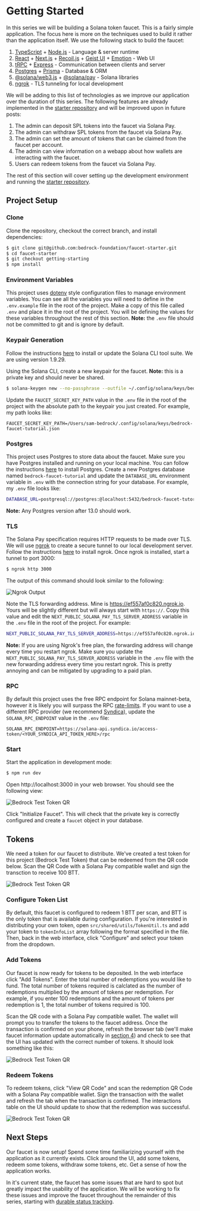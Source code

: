 
# Getting Started

<IncompleteCallout />

In this series we will be building a Solana token faucet. This is a fairly simple application. The focus here is more on the techniques used to build it rather than the application itself. We use the following stack to build the faucet:
1. [TypeScript](https://github.com/microsoft/TypeScript) + [Node.js](https://nodejs.org/en/) - Language & server runtime
2. [React](https://reactjs.org/) + [Next.js](https://nextjs.org/) + [Recoil.js](https://recoiljs.org/) + [Geist UI](https://geist-ui.dev/en-us) + [Emotion](https://emotion.sh/docs/@emotion/styled) - Web UI
3. [tRPC](https://trpc.io/) + [Express](https://expressjs.com/) - Communication between clients and server
4. [Postgres](https://github.com/postgres/postgres) + [Prisma](https://www.prisma.io/) - Database & ORM
5. [@solana/web3.js](https://github.com/solana-labs/solana-web3.js/) + [@solana/pay](https://github.com/solana-labs/solana-pay) - Solana libraries
7. [ngrok](https://ngrok.com/) - TLS tunneling for local development

We will be adding to this list of technologies as we improve our application over the duration of this series. The following features are already implemented in the [starter repository](https://github.com/bedrock-foundation/faucet-starter) and will be improved upon in future posts:


1. The admin can deposit SPL tokens into the faucet via Solana Pay.
2. The admin can withdraw SPL tokens from the faucet via Solana Pay.
3. The admin can set the amount of tokens that can be claimed from the faucet per account.
4. The admin can view information on a webapp about how wallets are interacting with the faucet.
5. Users can redeem tokens from the faucet via Solana Pay.

The rest of this section will cover setting up the development environment and running the [starter repository](https://github.com/bedrock-foundation/faucet-starter).

## Project Setup

### Clone

Clone the repository, checkout the correct branch, and install dependencies:
 ```bash
 $ git clone git@github.com:bedrock-foundation/faucet-starter.git
 $ cd faucet-starter
 $ git checkout getting-starting
 $ npm install
 ```

 ### Environment Variables
 This project uses [dotenv](https://nextjs.org/docs/basic-features/environment-variables) style configuration files to manage environment variables. You can see all the variables you will need to define in the `.env.example` file in the root of the project. Make a copy of this file called `.env` and place it in the root of the project. You will be defining the values for these variables throughout the rest of this section. **Note:** the `.env` file should not be committed to git and is ignore by default.
 

 ### Keypair Generation
Follow the instructions [here](https://docs.solana.com/cli/install-solana-cli-tools) to install or update the Solana CLI tool suite. We are using version 1.9.29.

Using the Solana CLI, create a new keypair for the faucet. **Note:** this is a private key and should never be shared.
 ```bash
 $ solana-keygen new --no-passphrase --outfile ~/.config/solana/keys/bedrock-faucet-tutorial.json
 ```
Update the `FAUCET_SECRET_KEY_PATH` value in the `.env` file in the root of the project with the absolute path to the keypair you just created. For example, my path looks like:
 ``` 
 FAUCET_SECRET_KEY_PATH=/Users/sam-bedrock/.config/solana/keys/bedrock-faucet-tutorial.json
 ```

 ### Postgres

 This project uses Postgres to store data about the faucet. Make sure you have Postgres installed and running on your local machine. You can follow the instructions [here](https://www.postgresql.org/download/) to install Postgres. 
 Create a new Postgres database named `bedrock-faucet-tutorial` and update the `DATABASE_URL` 
 environment variable in `.env` with the connection string for your database. For example, my `.env` file looks like:

 ```bash
 DATABASE_URL=postgresql://postgres:@localhost:5432/bedrock-faucet-tutorial
 ```

 **Note:** Any Postgres version after 13.0 should work. 

 ### TLS

 The Solana Pay specification requires HTTP requests to be made over TLS. We will use [ngrok](https://ngrok.com/) to create a secure tunnel to our local development server. Follow the instructions [here](https://ngrok.com/download) to install ngrok. Once ngrok is installed, start a tunnel to port 3000: 

 ```bash
 $ ngrok http 3000
 ```

 The output of this command should look similar to the following:

![Ngrok Output](../../../public/images/2-getting-started/start-ngrok.png)

Note the TLS forwarding address. Mine is https://ef557af0c820.ngrok.io. Yours will be slightly different but will always start with `https://`. Copy this value and edit the `NEXT_PUBLIC_SOLANA_PAY_TLS_SERVER_ADDRESS` variable in the `.env` file in the root of the project. For example:

```bash
NEXT_PUBLIC_SOLANA_PAY_TLS_SERVER_ADDRESS=https://ef557af0c820.ngrok.io
```

**Note:** If you are using Ngrok's free plan, the forwarding address will change every time you restart ngrok. Make sure you update the `NEXT_PUBLIC_SOLANA_PAY_TLS_SERVER_ADDRESS` variable in the `.env` file with the new forwarding address every time you restart ngrok. This is pretty annoying and can be mitigated by upgrading to a paid plan.

 ### RPC

By default this project uses the free RPC endpoint for Solana mainnet-beta, however it is likely you will surpass the RPC 
[rate-limits](https://docs.solana.com/cluster/rpc-endpoints#mainnet-beta). If you want to use a different RPC provider (we recommend [Syndica](https://syndica.io/)), 
update the `SOLANA_RPC_ENDPOINT` value in the `.env` file:

 ``` 
 SOLANA_RPC_ENDPOINT=https://solana-api.syndica.io/access-token/<YOUR_SYNDICA_API_TOKEN_HERE>/rpc
 ```

 ### Start

 Start the application in development mode:
 ```bash
 $ npm run dev
 ```
 Open http://localhost:3000 in your web browser. You should see the following view:

 ![Bedrock Test Token QR](../../../public/images/2-getting-started/initialize-faucet.png)

 Click "Initialize Faucet". This will check that the private key is correctly configured and create a `faucet` object in your database.


## Tokens

We need a token for our faucet to distribute. We've created a test token for this project (Bedrock Test Token) that can be redeemed 
from the QR code below. Scan the QR Code with a Solana Pay compatible wallet and sign the transction to receive 100 BTT.

![Bedrock Test Token QR](../../../public/images/2-getting-started/test-token-qr.png)

### Configure Token List

By default, this faucet is configured to redeem 1 BTT per scan, and BTT is the only token that is available during configuration. 
If you're interested in distributing your own token, open `src/shared/utils/TokenUtil.ts` and add your token to `tokenInfoList` array 
following the format specified in the file. Then, back in the web interface, click "Configure" and select your token from the dropdown.

### Add Tokens
Our faucet is now ready for tokens to be deposited. In the web interface click "Add Tokens". Enter the total number of redemptions 
you would like to fund. The total number of tokens required is calclated as the number of redemptions multiplied by the amount of tokens per redemption.
 For example, if you enter 100 redemptions and the amount of tokens per redemption is 1, the total number of tokens required is 100. 

Scan the QR code with a Solana Pay compatible wallet. The wallet will prompt you to transfer the tokens 
to the faucet address. Once the transaction is confirmed on your phone, refresh the browser tab (we'll make faucet information update automatically in 
[section 4](/solana-pay/real-time-updates)) and check to see that the UI has updated with the correct number of tokens. It should look 
something like this:

![Bedrock Test Token QR](../../../public/images/2-getting-started/add-tokens.png)

### Redeem Tokens

To redeem tokens, click "View QR Code" and scan the redemption QR Code with a Solana Pay compatible wallet. Sign the transaction with the wallet and 
refresh the tab when the transaction is confirmed. The interactions table on the UI should update to show that the redemption was successful.

![Bedrock Test Token QR](../../../public/images/2-getting-started/first-redemption.png)


## Next Steps

Our faucet is now setup! Spend some time familiarizing yourself with the application as it currently exists. 
Click around the UI, add some tokens, redeem some tokens, withdraw some tokens, etc. Get a sense of how the application works.

In it's current state, the faucet has some issues that are hard to spot but greatly impact the usability of the application. We will be
working to fix these issues and improve the faucet throughout the remainder of this series, starting with [durable status tracking](/solana-pay/durable-tracking).